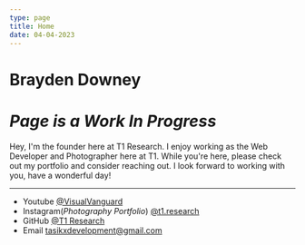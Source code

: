 ```yaml
---
type: page
title: Home
date: 04-04-2023
---
```


# Brayden Downey



# *Page is a Work In Progress*

Hey, I'm the founder here at T1 Research. I enjoy working as the Web Developer and Photographer here at T1.
While you're here, please check out my portfolio and consider reaching out. I look forward to working with you, have a wonderful day!

---

- Youtube [@VisualVanguard](https://www.youtube.com/@VisualVanguard)
- Instagram(*Photography Portfolio*) [@t1.research](https://instagram.com/t1.research)
- GitHub [@T1 Research](https://github.com/t1-research)
- Email tasikxdevelopment@gmail.com

